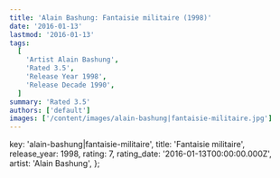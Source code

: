 ```yaml
---
title: 'Alain Bashung: Fantaisie militaire (1998)'
date: '2016-01-13'
lastmod: '2016-01-13'
tags:
  [
    'Artist Alain Bashung',
    'Rated 3.5',
    'Release Year 1998',
    'Release Decade 1990',
  ]
summary: 'Rated 3.5'
authors: ['default']
images: ['/content/images/alain-bashung|fantaisie-militaire.jpg']
---
```


  key: 'alain-bashung|fantaisie-militaire',
  title: 'Fantaisie militaire',
  release_year: 1998,
  rating: 7,
  rating_date: '2016-01-13T00:00:00.000Z',
  artist: 'Alain Bashung',
};

<MusicRating data={data} />
